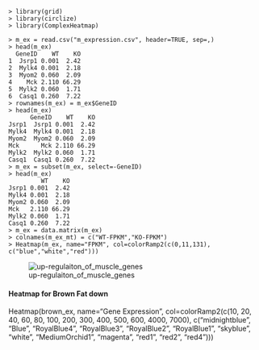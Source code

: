 ```
> library(grid)
> library(circlize)
> library(ComplexHeatmap)

> m_ex = read.csv("m_expression.csv", header=TRUE, sep=,)
> head(m_ex)
  GeneID    WT    KO
1  Jsrp1 0.001  2.42
2  Mylk4 0.001  2.18
3  Myom2 0.060  2.09
4    Mck 2.110 66.29
5  Mylk2 0.060  1.71
6  Casq1 0.260  7.22
> rownames(m_ex) = m_ex$GeneID
> head(m_ex)
      GeneID    WT    KO
Jsrp1  Jsrp1 0.001  2.42
Mylk4  Mylk4 0.001  2.18
Myom2  Myom2 0.060  2.09
Mck      Mck 2.110 66.29
Mylk2  Mylk2 0.060  1.71
Casq1  Casq1 0.260  7.22
> m_ex = subset(m_ex, select=-GeneID)
> head(m_ex)
         WT    KO
Jsrp1 0.001  2.42
Mylk4 0.001  2.18
Myom2 0.060  2.09
Mck   2.110 66.29
Mylk2 0.060  1.71
Casq1 0.260  7.22
> m_ex = data.matrix(m_ex)
> colnames(m_ex_mt) = c("WT-FPKM","KO-FPKM")
> Heatmap(m_ex, name="FPKM", col=colorRamp2(c(0,11,131), c("blue","white","red")))
```
![up-regulaiton_of_muscle_genes](https://cloud.githubusercontent.com/assets/12989168/25923358/19397de8-35ab-11e7-84e5-c6722419e634.jpg)

#### Heatmap for Brown Fat down
Heatmap(brown_ex, name="Gene Expression", col=colorRamp2(c(10, 20, 40, 60, 80, 100, 200, 300, 400, 500, 600, 4000, 7000), c("midnightblue", "Blue", "RoyalBlue4", "RoyalBlue3", "RoyalBlue2", "RoyalBlue1", "skyblue", "white", "MediumOrchid1", "magenta", "red1", "red2", "red4")))
